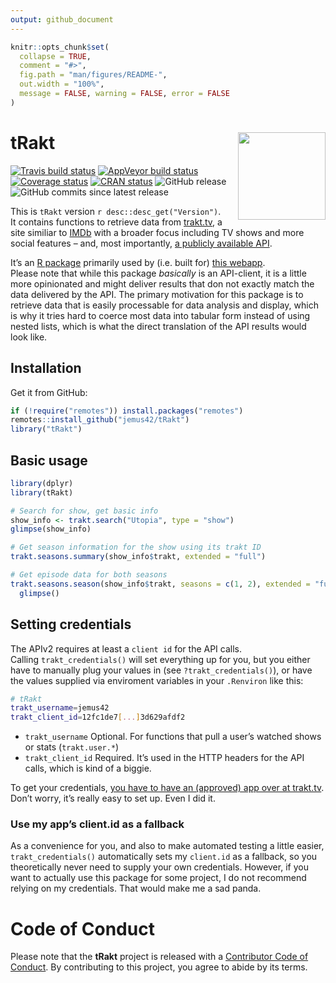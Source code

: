 ```yaml
---
output: github_document
---
```


<!-- README.md is generated from README.Rmd. Please edit that file -->

```r
knitr::opts_chunk$set(
  collapse = TRUE,
  comment = "#>",
  fig.path = "man/figures/README-",
  out.width = "100%",
  message = FALSE, warning = FALSE, error = FALSE
)
```

# tRakt <img src="man/figures/logo.png" align="right" height=140/>

[![Travis build status](https://travis-ci.org/jemus42/tRakt.svg?branch=master)](https://travis-ci.org/jemus42/tRakt)
[![AppVeyor build status](https://ci.appveyor.com/api/projects/status/github/jemus42/tRakt?branch=master&svg=true)](https://ci.appveyor.com/project/jemus42/tRakt)
[![Coverage status](https://codecov.io/gh/jemus42/tRakt/branch/master/graph/badge.svg)](https://codecov.io/github/jemus42/tRakt?branch=master)
[![CRAN status](https://www.r-pkg.org/badges/version/tRakt)](https://cran.r-project.org/package=tRakt)
![GitHub release](https://img.shields.io/github/release/jemus42/tRakt.svg?label=GitHub)
![GitHub commits since latest release](https://img.shields.io/github/commits-since/jemus42/tRakt/latest.svg)

This is `tRakt` version ``r desc::desc_get("Version")``.  
It contains functions to retrieve data from [trakt.tv](https://trakt.tv/), a site similiar to [IMDb](https://imdb.com) with a broader focus including TV shows and more social features – and, most importantly, [a publicly available API](https://trakt.docs.apiary.io).

It's an [R package](http://r-project.org) primarily used by (i.e. built for) [this webapp](http://trakt.jemu.name).  
Please note that while this package *basically* is an API-client, it is a little more opinionated and might deliver results that don not exactly match the data delivered by the API. The primary motivation for this package is to retrieve data that is easily processable for data analysis and display, which is why it tries hard to coerce most data into tabular form instead of using nested lists, which is what the direct translation of the API results would look like.

## Installation

Get it from GitHub:

```r
if (!require("remotes")) install.packages("remotes")
remotes::install_github("jemus42/tRakt")
library("tRakt")
```

## Basic usage

```r
library(dplyr)
library(tRakt)

# Search for show, get basic info
show_info <- trakt.search("Utopia", type = "show")
glimpse(show_info)

# Get season information for the show using its trakt ID
trakt.seasons.summary(show_info$trakt, extended = "full")

# Get episode data for both seasons
trakt.seasons.season(show_info$trakt, seasons = c(1, 2), extended = "full") %>%
  glimpse()
```


## Setting credentials

The APIv2 requires at least a `client id` for the API calls.  
Calling `trakt_credentials()` will set everything up for you, but you either have to
manually plug your values in (see `?trakt_credentials()`), or have the values supplied via enviroment variables in your `.Renviron` like this:

```sh
# tRakt
trakt_username=jemus42
trakt_client_id=12fc1de7[...]3d629afdf2
```

* `trakt_username` Optional. For functions that pull a user's watched shows or stats (`trakt.user.*`)
* `trakt_client_id` Required. It's used in the HTTP headers for the API calls, which is kind of a biggie.

To get your credentials, [you have to have an (approved) app over at trakt.tv](http://trakt.tv/oauth/applications).  
Don't worry, it's really easy to set up. Even I did it.

### Use my app's client.id as a fallback

As a convenience for you, and also to make automated testing a little easier, `trakt_credentials()` automatically sets my `client.id` as a fallback, so you theoretically never need to supply your own credentials. However, if you want to actually use this package for some project, I do not recommend relying on my credentials. That would make me a sad panda.

# Code of Conduct

Please note that the **tRakt** project is released with a [Contributor Code of Conduct](.github/CODE_OF_CONDUCT.md). By contributing to this project, you agree to abide by its terms.
